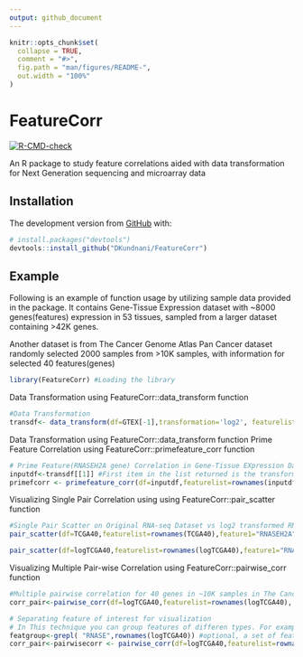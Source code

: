 ```yaml
---
output: github_document
---
```


<!-- README.md is generated from README.Rmd. Please edit that file -->

```r
knitr::opts_chunk$set(
  collapse = TRUE,
  comment = "#>",
  fig.path = "man/figures/README-",
  out.width = "100%"
)
```

# FeatureCorr

<!-- badges: start -->
[![R-CMD-check](https://github.com/DKundnani/FeatureCorr/actions/workflows/check-standard.yaml/badge.svg)](https://github.com/DKundnani/FeatureCorr/actions/workflows/check-standard.yaml)
<!-- badges: end -->

 An R package to study feature correlations aided with data transformation for Next Generation sequencing and microarray data

## Installation

The development version from [GitHub](https://github.com/) with:

``` r
# install.packages("devtools")
devtools::install_github("DKundnani/FeatureCorr")
```
## Example

Following is an example of function usage by utilizing sample data provided in the package. 
It contains Gene-Tissue Expression dataset with ~8000 genes(features) expression in 53 tissues, 
sampled from a larger dataset containing >42K genes. 

Another dataset is from The Cancer Genome Atlas Pan Cancer dataset randomly selected 2000 samples from >10K samples, with information for selected 40 features(genes)

```r
library(FeatureCorr) #Loading the library

```

Data Transformation using FeatureCorr::data_transform function

```r
#Data Transformation
transdf<- data_transform(df=GTEX[-1],transformation='log2', featurelist=GTEX$Description, medianthres=1)
```
Data Transformation using FeatureCorr::data_transform function
Prime Feature Correlation using FeatureCorr::primefeature_corr function

```r

# Prime Feature(RNASEH2A gene) Correlation in Gene-Tissue EXpression Dataset
inputdf<-transdf[[1]] #First item in the list returned is the transformed Data
primefcorr <- primefeature_corr(df=inputdf,featurelist=rownames(inputdf) ,primefeature="RNASEH2A")
```


Visualizing Single Pair Correlation using using FeatureCorr::pair_scatter function

```r

#Single Pair Scatter on Original RNA-seq Dataset vs log2 transformed RNA-seq Dataset
pair_scatter(df=TCGA40,featurelist=rownames(TCGA40),feature1="RNASEH2A",feature2="PCNA", corrmeth='pearson')[[1]]

pair_scatter(df=logTCGA40,featurelist=rownames(logTCGA40),feature1="RNASEH2A", feature2="PCNA", corrmeth='pearson')[[1]]


```



Visualizing Multiple Pair-wise Correlation using FeatureCorr::pairwise_corr function

```r

#Multiple pairwise correlation for 40 genes in ~10K samples in The Cancer Genome Atlas-Pan Cancer dataset
corr_pair<-pairwise_corr(df=logTCGA40,featurelist=rownames(logTCGA40), visorder="hclust")

# Separating feature of interest for visualization 
# In This technique you can group features of differen types. For example if I have methylation and transcription data in the same dataframe for same set of feature identfiers
featgroup<-grepl( "RNASE",rownames(logTCGA40)) #optional, a set of features to separated
corr_pair<-pairwisecorr <- pairwise_corr(df=logTCGA40,featurelist=rownames(logTCGA40),featuregroup=featgroup)
```



